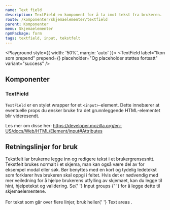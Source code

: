 ```yaml
---
name: Text field
description: TextField en komponent for å ta imot tekst fra brukeren.
route: /komponenter/skjemaelementer/textfield
parent: Komponenter
menu: Skjemaelementer
npmPackage: form
tags: textfield, input, tekstfelt
---
```



<PageHeader />

<Playground style={{ width: '50%', margin: 'auto' }}>
  <GridContainer spacing="medium">
    <GridItem small={12}>
      <TextField label="Skriv her..." />
    </GridItem>
    <GridItem small={12}>
      <TextField label="Kan ikke redigeres" readOnly value="Read-only modus" />
    </GridItem>
    <GridItem small={12}>
      <TextField
        label="Ikon som prepend"
        prepend={<SearchIcon inline />}
        placeholder="Og placeholder støttes fortsatt"
        variant="success"
      />
    </GridItem>
    <GridItem small={12}>
      <TextField append="Kroner" label="Pris" variant="error" />
    </GridItem>
  </GridContainer>
</Playground>

## Komponenter

### TextField

<ImportStatement imports="TextField" />
<Props of={TextField} />

`TextField` er en stylet wrapper for et `<input>`-element.
Dette innebærer at eventuelle props du ønsker bruke fra det grunnleggende HTML-elementet blir videresendt.

Les mer om disse her:
https://developer.mozilla.org/en-US/docs/Web/HTML/Element/input#Attributes

## Retningslinjer for bruk

<div>
  Tekstfelt lar brukerne legge inn og redigere tekst i et brukergrensesnitt.
  Tekstfelt brukes normalt i et skjema, man kan også være del av for eksempel
  modal eller søk. Bør benyttes med en kort og tydelig ledetekst som forklarer
  hva brukeren skal oppgi i feltet. Hvis det er nødvendig med mer veiledning for
  å hjelpe brukerens utfylling av skjemaet, kan du legge til hint, hjelpetekst
  og validering. Se{' '}
  <LinkText as={Link} to="/komponenter/skjemaelementer/input-group">
    Input groups
  </LinkText>{' '}
  for å legge dette til skjemaelementene.
</div>
<br />
<div>
  For tekst som går over flere linjer, bruk heller{' '}
  <LinkText as={Link} to="/komponenter/skjemaelementer/textarea">
    Text areas
  </LinkText>
  .
</div>
